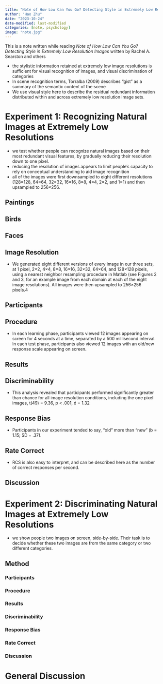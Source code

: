```yaml
---
title: "Note of How Low Can You Go? Detecting Style in Extremely Low Resolution Images" 
author: "Hao Zhu" 
date: "2023-10-24" 
date-modified: last-modified 
categories: [note, psychology] 
image: "note.jpg" 
---
```


This is a note written while reading *Note of How Low Can You Go? Detecting Style in Extremely Low Resolution Images* written by Rachel A. Searston and others

-   the stylistic information retained at extremely low image resolutions is sufficient for visual recognition of images, and visual discrimination of categories
-   In scene recognition terms, Torralba (2009) describes “gist” as a summary of the semantic content of the scene
-   We use visual style here to describe the residual redundant information distributed within and across extremely low resolution image sets.

# Experiment 1: Recognizing Natural Images at Extremely Low Resolutions 

-   we test whether people can recognize natural images based on their most redundant visual features, by gradually reducing their resolution down to one pixel.
-   reducing the resolution of images appears to limit people’s capacity to rely on conceptual understanding to aid image recognition
-   all of the images were first downsampled to eight different resolutions (128×128, 64×64, 32×32, 16×16, 8×8, 4×4, 2×2, and 1×1) and then upsampled to 256×256.

## Paintings

## Birds

## Faces

## Image Resolution

-   We generated eight different versions of every image in our three sets, at 1 pixel, 2×2, 4×4, 8×8, 16×16, 32×32, 64×64, and 128×128 pixels, using a nearest neighbor resampling procedure in Matlab (see Figures 2 and 3, for an example image from each domain at each of the eight image resolutions). All images were then upsampled to 256×256 pixels.4

## Participants

## Procedure

-   In each learning phase, participants viewed 12 images appearing on screen for 4 seconds at a time, separated by a 500 millisecond interval. In each test phase, participants also viewed 12 images with an old/new response scale appearing on screen.

## Results

## Discriminability

-   This analysis revealed that participants performed significantly greater than chance for all image resolution conditions, including the one pixel images, t(49) = 9.36, p < .001, d = 1.32

## Response Bias

-   Participants in our experiment tended to say, “old” more than “new” (b = 1.15; SD = .37).

## Rate Correct

-   RCS is also easy to interpret, and can be described here as the number of correct responses per second.

## Discussion

# Experiment 2: Discriminating Natural Images at Extremely Low Resolutions 

-   we show people two images on screen, side-by-side. Their task is to decide whether these two images are from the same category or two different categories.

## Method

### Participants

### Procedure

### Results

### Discriminability

### Response Bias

### Rate Correct

### Discussion

# General Discussion





